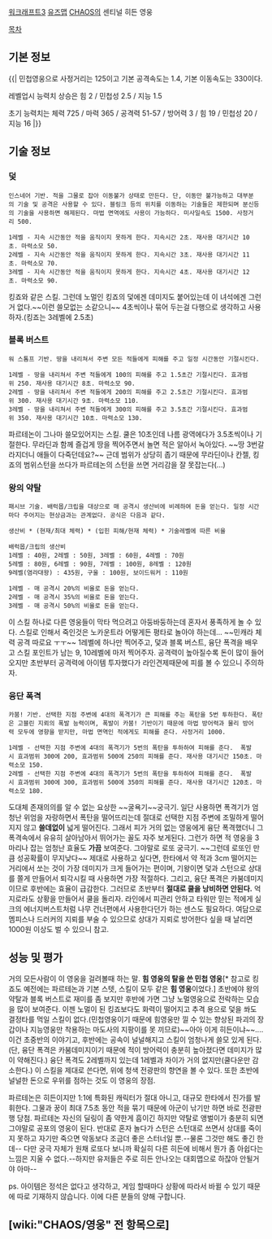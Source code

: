 [[워크래프트3]] [[유즈맵]] [[CHAOS]]의 센티널 히든 영웅

[[목차]]
== 기본 정보 == 
{{|
민첩영웅으로 사정거리는 125이고 기본 공격속도는 1.4, 기본 이동속도는 330이다.

레벨업시 능력치 상승은 힘 2 / 민첩성 2.5 / 지능 1.5

초기 능력치는 체력 725 / 마력 365 / 공격력 51-57 / 방어력 3 / 힘 19 / 민첩성 20 / 지능 16
|}}

== 기술 정보 == 
=== 덫 ===
 인스네어 기반. 적을 그물로 잡아 이동불가 상태로 만든다. 단, 이동만 불가능하고 대부분의 기술 및 공격은 사용할 수 있다. 블링크 등의 위치를 이동하는 기술들은 제한되며 분신등의 기술을 사용하면 해제된다. 마법 면역에도 사용이 가능하다. 미사일속도 1500. 사정거리 500. 

 1레벨 - 지속 시간동안 적을 움직이지 못하게 한다. 지속시간 2초. 재사용 대기시간 10초. 마력소모 50. 
 2레벨 - 지속 시간동안 적을 움직이지 못하게 한다. 지속시간 3초. 재사용 대기시간 11초. 마력소모 70. 
 3레벨 - 지속 시간동안 적을 움직이지 못하게 한다. 지속시간 4초. 재사용 대기시간 12초. 마력소모 90. 


킹죠와 같은 스킬. 그런데 노멀인 킹죠의 덫에겐 데미지도 붙어있는데 이 녀석에겐 그런거 없다.~~이런 쓸모없는 소같으니~~ 4초씩이나 묶어 두는걸 다행으로 생각하고 사용하자.(킹죠는 3레벨에 2.5초)


=== 블록 버스트 ===
 워 스톰프 기반. 땅을 내리쳐서 주변 모든 적들에게 피해를 주고 일정 시간동안 기절시킨다.

 1레벨 - 땅을 내리쳐서 주변 적들에게 100의 피해를 주고 1.5초간 기절시킨다. 효과범위 250. 재사용 대기시간 8초. 마력소모 90.
 2레벨 - 땅을 내리쳐서 주변 적들에게 200의 피해를 주고 2.5초간 기절시킨다. 효과범위 300. 재사용 대기시간 9초. 마력소모 110.
 3레벨 - 땅을 내리쳐서 주변 적들에게 300의 피해를 주고 3.5초간 기절시킨다. 효과범위 350. 재사용 대기시간 10초. 마력소모 130.


파르테논이 그나마 쓸모있어지는 스킬. 쿨은 10초인데 나름 광역에다가 3.5초씩이나 기절한다. 무라딘과 함께 즐겁게 땅을 찍어주면서 놀면 적은 알아서 녹아있다. ~~땅 3번갈라지더니 애들이 다죽던데요?~~ 근데 범위가 상당히 좁기 때문에 무라딘이나 칸젤, 킹죠의 범위스턴을 쓰다가 파르테논의 스턴을 쓰면 거리감을 잘 못잡는다(...)


=== 왕의 약탈 ===
 패시브 기술. 배럭몹/크립을 대상으로 매 공격시 생산비에 비례하여 돈을 얻는다. 일정 시간마다 주어지는 현상금과는 관계없다. 공식은 다음과 같다.

 생산비 * (현재/최대 체력) * (입힌 피해/현재 체력) * 기술레벨에 따른 비율

 배럭몹/크립의 생산비
 1레벨 : 40원, 2레벨 : 50원, 3레벨 : 60원, 4레벨 : 70원
 5레벨 : 80원, 6레벨 : 90원, 7레벨 : 100원, 8레벨 : 120원
 9레벨(염라대왕) : 435원, 구울 : 100원, 보이드워커 : 110원 

 1레벨 - 매 공격시 20%의 비율로 돈을 얻는다.
 2레벨 - 매 공격시 35%의 비율로 돈을 얻는다.
 3레벨 - 매 공격시 50%의 비율로 돈을 얻는다.

 
이 스킬 하나로 다른 영웅들이 막타 먹으려고 아둥바둥하는데 혼자서 풍족하게 놀 수 있다. 스킬로 인해서 죽인것은 노카운트라 어떻게든 평타로 놀아야 하는데... ~~민캐라 체력 공격 따로요 ㅜㅜ~~ 1레벨에 하나만 찍어주고, 덫과 블록 버스트, 융단 폭격을 배우고 스킬 포인트가 남는 9, 10레벨에 마저 찍어주자. 공격력이 높아질수록 돈이 많이 들어오지만 초반부터 공격력에 아이템 투자했다가 라인견제때문에 피를 볼 수 있으니 주의하자.


=== 융단 폭격 ===
 카붐! 기반. 선택한 지점 주변에 4대의 폭격기가 큰 피해를 주는 폭탄을 5번 투하한다. 폭탄은 고블린 지뢰의 폭발 능력이며, 폭발이 카붐! 기반이기 때문에 마법 방어력과 물리 방어력 모두에 영향을 받지만, 마법 면역인 적에게도 피해를 준다. 사정거리 1000.

 1레벨 - 선택한 지점 주변에 4대의 폭격기가 5번의 폭탄을 투하하여 피해를 준다.  폭발시 효과범위 300에 200, 효과범위 500에 250의 피해를 준다. 재사용 대기시간 150초. 마력소모 150.
 2레벨 - 선택한 지점 주변에 4대의 폭격기가 5번의 폭탄을 투하하여 피해를 준다.  폭발시 효과범위 300에 300, 효과범위 500에 350의 피해를 준다. 재사용 대기시간 120초. 마력소모 180.


도대체 존재의의를 알 수 없는 요상한 ~~굴욕기~~궁극기. 일단 사용하면 폭격기가 엄청난 위엄을 자랑하면서 폭탄을 떨어뜨리는데 절대로 선택한 지점 주변에 조밀하게 떨어지지 않고 '''쓸데없이''' 넓게 떨어진다. 그래서 피가 거의 없는 영웅에게 융단 폭격했더니 그 폭격속에서 유유히 살아남아서 뛰어가는 꼴도 자주 보게된다. 그런가 하면 적 영웅을 3마리나 잡는 엄청난 효율도 '''가끔''' 보여준다. 그야말로 로또 궁극기.
~~그런데 로또인 만큼 성공확률이 무지낮다~~ 제대로 사용하고 싶다면, 한타에서 약 적과 3cm 떨어지는 거리에서 쏘는 것이 가장 데미지가 크게 들어가는 편이며, 기왕이면 덫과 스턴으로 상대를 쫄게 만들어서 퇴각시킬 때 사용하면 가장 적절하다. 그리고, 융단 폭격은 카붐데미지이므로 후반에는 효율이 급감한다. 그러므로 초반부터 '''절대로 쿨을 낭비하면 안된다.''' 억지로라도 상황을 만들어서 쿨을 돌리자. 라인에서 피관리 안하고 타워만 믿는 적에게 실크의 에너지버스트처럼 나무 건너편에서 사용한다던가 하는 센스도 필요하다. 여담으로 멤피스나 드러커의 지뢰를 부술 수 있으므로 상대가 지뢰로 방어한다 싶을 때 날리면 1000원 이상도 벌 수 있으니 참고.


== 성능 및 평가 == 

거의 모든사람이 이 영웅을 걸려볼때 하는 말.
'''힘 영웅의 탈을 쓴 민첩 영웅'''[* 참고로 킹죠도 예전에는 파르테논과 기본 스텟, 스킬이 모두 같은 '''힘 영웅'''이었다.]
초반에야 왕의 약탈과 블록 버스트로 재미를 좀 보지만 후반에 가면 그냥 노멀영웅으로 전락하는 모습을 많이 보여준다. 이젠 노멀이 된 킹죠보다도 화력이 떨어지고 추격 용으로 덫을 쏴도 결정타를 먹일 스킬이 없다.(민첩영웅이기 때문에 힘영웅만 낄 수 있는 향상된 파괴의 장갑이나 지능영웅만 착용하는 마도사의 지팡이를 못 끼므로)~~아아 이게 히든이냐~~....이건 초중반의 이야기고, 후반에는 공속이 널널해지고 스킬이 엄청나게 쓸모 있게 된다.(단, 융단 폭격은 카붐데미지이기 때문에 적이 방어력이 충분히 높아졌다면 데미지가 많이 약해진다.) 융단 폭격도 2레벨까지 있는데 1레벨과 차이가 거의 없지만(쿨다운만 감소한다.) 이 스킬을 제대로 쓴다면, 위에 청색 전광판의 향연을 볼 수 있다. 또한 초반에 널널한 돈으로 우위를 점하는 것도 이 영웅의 장점.

파르테논은 히든이지만 1:1에 특화된 캐릭터가 절대 아니고, 대규모 한타에서 진가를 발휘한다. 그물과 꿍이 최대 7.5초 동안 적을 묶기 때문에 아군이 낚기만 하면 바로 전광판행 당첨. 파르테논 자신의 딜링이 좀 약한게 흠이긴 하지만 약탈로 앵벌이가 충분히 되면 그야말로 공포의 영웅이 된다. 반대로 혼자 놀다가 스턴은 스턴대로 쓰면서 상대를 죽이지 못하고 자기만 죽으면 악동보다 조금더 좋은 스터너일 뿐.--물론 그것만 해도 좋긴 한데-- 다만 궁극 자체가 원채 로또다 보니까 확실히 다른 히든에 비해서 뭔가 좀 아쉽다는 느낌은 지울 수 없다.--하지만 유저들은 주로 히든 안나오는 대회맵으로 하잖아 안될거야 아마--


ps. 아이템은 정석은 없다고 생각하고, 게임 할때마다 상황에 따라서 바뀔 수 있기 때문에 따로 기재하지 않습니다. 이에 다른 분들의 양해 구합니다.

== [wiki:"CHAOS/영웅" 전 항목으로] ==
